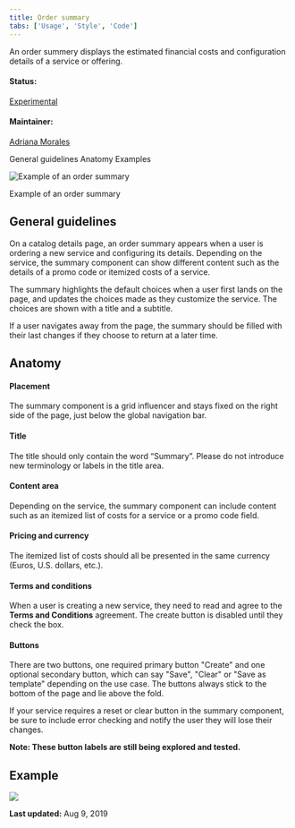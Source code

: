```yaml
---
title: Order summary
tabs: ['Usage', 'Style', 'Code']
---
```


<PageDescription>

An order summery displays the estimated financial costs and configuration details of a service or offering.

</PageDescription>

#### Status:

[Experimental](/experimental/overview)

#### Maintainer:

[Adriana Morales](https://www.github.com/adrianamorales)

<AnchorLinks>

<AnchorLink>General guidelines</AnchorLink>
<AnchorLink>Anatomy</AnchorLink>
<AnchorLink>Examples</AnchorLink>

</AnchorLinks>

![Example of an order summary](images/summary-hero.png)

<Caption>Example of an order summary</Caption>

## General guidelines

On a catalog details page, an order summary appears when a user is ordering a new service and configuring its details. Depending on the service, the summary component can show different content such as the details of a promo code or itemized costs of a service.

The summary highlights the default choices when a user first lands on the page, and updates the choices made as they customize the service. The choices are shown with a title and a subtitle.

If a user navigates away from the page, the summary should be filled with their last changes if they choose to return at a later time.

## Anatomy

#### Placement

The summary component is a grid influencer and stays fixed on the right side of the page, just below the global navigation bar.

#### Title

The title should only contain the word “Summary”. Please do not introduce new terminology or labels in the title area.

#### Content area

Depending on the service, the summary component can include content such as an itemized list of costs for a service or a promo code field.

#### Pricing and currency

The itemized list of costs should all be presented in the same currency (Euros, U.S. dollars, etc.).

#### Terms and conditions

When a user is creating a new service, they need to read and agree to the **Terms and Conditions** agreement. The create button is disabled until they check the box.

#### Buttons

There are two buttons, one required primary button "Create" and one optional secondary button, which can say "Save", "Clear" or "Save as template" depending on the use case. The buttons always stick to the bottom of the page and lie above the fold.

If your service requires a reset or clear button in the summary component, be sure to include error checking and notify the user they will lose their changes.

**Note: These button labels are still being explored and tested.**

## Example

![](images/kubernetes-example.png)

**Last updated:** Aug 9, 2019
